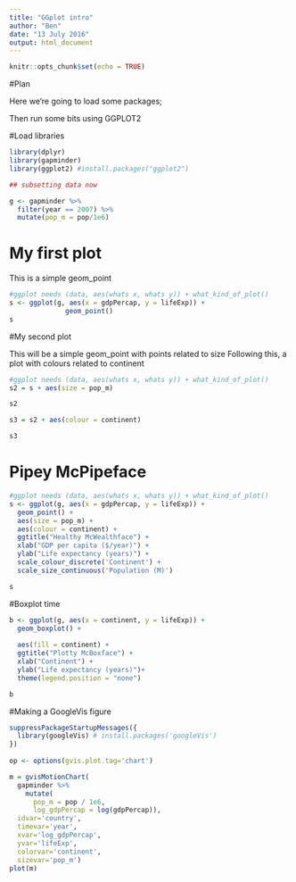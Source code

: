 ```yaml
---
title: "GGplot intro"
author: "Ben"
date: "13 July 2016"
output: html_document
---
```


```r
knitr::opts_chunk$set(echo = TRUE)

```
#Plan

Here we're going to load some packages;

Then run some bits using GGPLOT2


#Load libraries
```r
library(dplyr)
library(gapminder)
library(ggplot2) #install.packages("ggplot2")

## subsetting data now

g <- gapminder %>% 
  filter(year == 2007) %>% 
  mutate(pop_m = pop/1e6)

```

# My first plot

This is a simple geom_point
```r

#ggplot needs (data, aes(whats x, whats y)) + what_kind_of_plot()
s <- ggplot(g, aes(x = gdpPercap, y = lifeExp)) +
              geom_point()
s

```

#My second plot

This will be a simple geom_point with points related to size
Following this, a plot with colours related to continent

```r

#ggplot needs (data, aes(whats x, whats y)) + what_kind_of_plot()
s2 = s + aes(size = pop_m)

s2

s3 = s2 + aes(colour = continent)

s3

```

# Pipey McPipeface

```r

#ggplot needs (data, aes(whats x, whats y)) + what_kind_of_plot()
s <- ggplot(g, aes(x = gdpPercap, y = lifeExp)) +
  geom_point() +
  aes(size = pop_m) +
  aes(colour = continent) +
  ggtitle("Healthy McWealthface") + 
  xlab("GDP per capita ($/year)") +
  ylab("Life expectancy (years)") +
  scale_colour_discrete('Continent') +
  scale_size_continuous('Population (M)') 

s  
```

#Boxplot time

```r

b <- ggplot(g, aes(x = continent, y = lifeExp)) +
  geom_boxplot() +
  
  aes(fill = continent) +
  ggtitle("Plotty McBoxface") + 
  xlab("Continent") +
  ylab("Life expectancy (years)")+
  theme(legend.position = "none")

b
```

#Making a GoogleVis figure

```r

suppressPackageStartupMessages({
  library(googleVis) # install.packages('googleVis')
})                               
   
op <- options(gvis.plot.tag='chart')

m = gvisMotionChart(
  gapminder %>%
    mutate(
      pop_m = pop / 1e6,
      log_gdpPercap = log(gdpPercap)), 
  idvar='country', 
  timevar='year', 
  xvar='log_gdpPercap', 
  yvar='lifeExp', 
  colorvar='continent',
  sizevar='pop_m')
plot(m)                            


```

